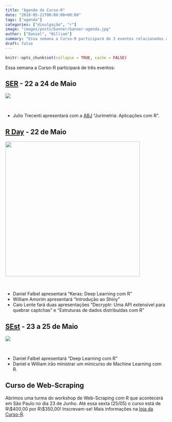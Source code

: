 ```yaml
---
title: "Agenda da Curso-R"
date: "2018-05-21T00:00:00+00:00"
tags: ["agenda"]
categories: ["divulgação", "r"]
image: "images/posts/banner/banner-agenda.jpg"
author: ["Daniel", "William"]
summary: "Essa semana a Curso-R participará de 3 eventos relacionados à R e Estatística. Confira neste post!"
draft: false
---
```


```r
knitr::opts_chunk$set(collapse = TRUE, cache = FALSE)
```

Essa semana a Curso-R participará de três eventos:

## [SER](http://www.ser.uff.br) - 22 a 24 de Maio

![](https://scontent.fsdu17-1.fna.fbcdn.net/v/t31.0-8/26756633_2025091617706402_7668362941929245130_o.jpg?_nc_cat=0&oh=ef2ce6b3769111f79821b0f1707e2ec1&oe=5B99E853)

<br>

* Julio Trecenti apresentará com a [ABJ](https://abj.org.br) "Jurimetria: Aplicações com R".

## [R Day](http://rday.leg.ufpr.br) - 22 de Maio


<img src="http://rday.leg.ufpr.br/img/r-day.svg" height="420" width="420" align="middle">

<br>

- Daniel Falbel apresentará "Keras: Deep Learning com R"
- William Amorim apresentará "Introdução ao Shiny"
- Caio Lente fará duas apresentações "Decryptr: Uma API extensível para quebrar captchas" e "Estruturas de dados distribuídas com R"

## [SEst](https://www.facebook.com/SemanaDaEstatistica/) - 23 a 25 de Maio

![](https://scontent.fsdu17-1.fna.fbcdn.net/v/t1.0-9/20293135_1693838603981520_7338941194443704232_n.jpg?_nc_cat=0&oh=940a79d200ceec3535fabafda3b956eb&oe=5B88EE59)

<br>

- Daniel Falbel apresentará "Deep Learning com R"
- Daniel e William irão ministrar um minicurso de Machine Learning com R.

## Curso de Web-Scraping

Abrimos uma turma do workshop de Web-Scraping com R que acontecerá em São Paulo no dia 23 de Junho.
Até essa sexta (25/05) o curso está de R\\$400,00 por R\\$350,00! Inscrevam-se! 
Mais informações na [loja da Curso-R](http://loja.curso-r.com/web-scraping).








